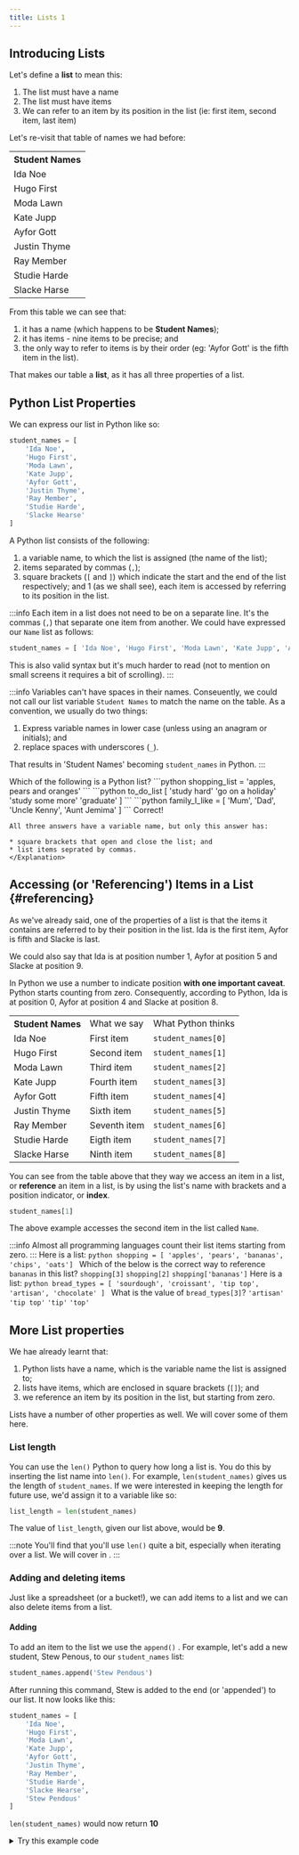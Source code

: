 ```yaml
---
title: Lists 1
---
```


## Introducing Lists
Let's define a **list** to mean this:

1. The list must have a name
2. The list must have items
3. We can refer to an item by its position in the list (ie: first item, second item, last item)

Let's re-visit that table of names we had before:
<table className="complexDataTableExamples">
    <tr><th>Student Names</th></tr>
    <tr><td>Ida Noe</td></tr>
    <tr><td>Hugo First</td></tr>
    <tr><td>Moda Lawn</td></tr>
    <tr><td>Kate Jupp</td></tr>
    <tr><td>Ayfor Gott</td></tr>
    <tr><td>Justin Thyme</td></tr>
    <tr><td>Ray Member</td></tr>
    <tr><td>Studie Harde</td></tr>
    <tr><td>Slacke Harse</td></tr>
</table>
From this table we can see that:

1. it has a name (which happens to be **Student Names**);
2. it has items - nine items to be precise; and
3. the only way to refer to items is by their order (eg: 'Ayfor Gott' is the fifth item in the list).

That makes our table a **list**, as it has all three properties of a list.

## Python List Properties

We can express our list in Python like so:
```python
student_names = [
    'Ida Noe',
    'Hugo First',
    'Moda Lawn',
    'Kate Jupp',
    'Ayfor Gott',
    'Justin Thyme',
    'Ray Member',
    'Studie Harde',
    'Slacke Hearse'
]
```
A Python list consists of the following:
1. a variable name, to which the list is assigned (the name of the list);
1. items separated by commas (`,`);
1. square brackets (`[` and `]`) which indicate the start and the end of the list respectively; and
1 (as we shall see), each item is accessed by referring to its position in the list.

:::info
Each item in a list does not need to be on a separate line.  It's the commas (`,`) that separate
one item from another.  We could have expressed our `Name` list as follows:
```python
student_names = [ 'Ida Noe', 'Hugo First', 'Moda Lawn', 'Kate Jupp', 'Ayfor Gott', 'Justin Thyme', 'Ray Member', 'Studie Harde', 'Slacke Hearse' ]
```
This is also valid syntax but it's much harder to read (not to mention on small screens it
requires a bit of scrolling).
:::

:::info
Variables can't have spaces in their names.  Conseuently, we could not call our list variable
`Student Names` to match the name on the table.  As a convention, we usually do two things:

1. Express variable names in lower case (unless using an anagram or initials); and
1. replace spaces with underscores (`_`).

That results in 'Student Names' becoming `student_names` in Python.
:::

<Quizlet>
    Which of the following is a Python list?
    <Answer>
    ```python
    shopping_list = 'apples, pears and oranges'
    ```
    </Answer>
    <Answer>
    ```python
    to_do_list [ 
        'study hard'
        'go on a holiday'
        'study some more'
        'graduate'
    ]
    ```
    </Answer>
    <Answer isCorrect>
    ```python
    family_I_like = [
        'Mum',
        'Dad',
        'Uncle Kenny',
        'Aunt Jemima'
    ]
    ```
    </Answer>
    <Explanation correctAnswer>
    Correct!

    All three answers have a variable name, but only this answer has:

    * square brackets that open and close the list; and
    * list items seprated by commas.
    </Explanation>
</Quizlet>

## Accessing (or 'Referencing') Items in a List {#referencing}
As we've already said, one of the properties of a list is that the items it contains are 
referred to by their position in the list.  Ida is the first item, Ayfor is fifth and 
Slacke is last.

We could also say that Ida is at position number 1, Ayfor at position 5 and Slacke at 
position 9.

In Python we use a number to indicate position **with one important caveat**.  Python starts
counting from zero.  Consequently, according to Python, Ida is at position 0, Ayfor at position 4
and Slacke at position 8.

<table className="complexDataTableExamples">
    <tr>
        <th>Student Names</th>
        <td>What we say</td>
        <td>What Python thinks</td>
    </tr>
    <tr>
        <td>Ida Noe</td>
        <td>First item</td>
        <td>
            <code>student_names[0]</code>
        </td>
    </tr>
    <tr>
        <td>Hugo First</td>
        <td>Second item</td>
        <td>
            <code>student_names[1]</code>
        </td>
    </tr>
    <tr>
        <td>Moda Lawn</td>
        <td>Third item</td>
        <td>
            <code>student_names[2]</code>
        </td>
    </tr>
    <tr>
        <td>Kate Jupp</td>
        <td>Fourth item</td>
        <td>
            <code>student_names[3]</code>
        </td>
    </tr>
    <tr>
        <td>Ayfor Gott</td>
        <td>Fifth item</td>
        <td>
            <code>student_names[4]</code>
        </td>
    </tr>
    <tr>
        <td>Justin Thyme</td>
        <td>Sixth item</td>
        <td>
            <code>student_names[5]</code>
        </td>
    </tr>
    <tr>
        <td>Ray Member</td>
        <td>Seventh item</td>
        <td>
            <code>student_names[6]</code>
        </td>
    </tr>
    <tr>
        <td>Studie Harde</td>
        <td>Eigth item</td>
        <td>
            <code>student_names[7]</code>
        </td>
    </tr>
    <tr>
        <td>Slacke Harse</td>
        <td>Ninth item</td>
        <td>
            <code>student_names[8]</code>
        </td>
    </tr>
</table>

You can see from the table above that they way we access an item in a list, or **reference**
an item in a list, is by using the list's name with brackets and a position indicator, or **index**.
```python
student_names[1]
```
The above example accesses the second item in the list called `Name`.

:::info
Almost all programming languages count their list items starting from zero.
:::
<Quizlet>
    Here is a list:
    ```python
    shopping = [ 'apples', 'pears', 'bananas', 'chips', 'oats']
    ```
    Which of the below is the correct way to reference `bananas` in this list?
    <Answer>
    `shopping[3]`
    </Answer>
    <Answer isCorrect>
    `shopping[2]`
    </Answer>
    <Answer>
    `shopping['bananas']`
    </Answer>
</Quizlet>
<Quizlet>
    Here is a list:
    ```python
    bread_types = [
        'sourdough',
        'croissant',
        'tip top',
        'artisan',
        'chocolate'
    ]
    ```
    What is the value of `bread_types[3]`?
    <Answer isCorrect>
    `'artisan'`
    </Answer>
    <Answer>
    `'tip top'`
    </Answer>
    <Answer>
    `'tip'`
    </Answer>
    <Answer>
    `'top'`
    </Answer>
</Quizlet>

## More List properties
We hae already learnt that:
1. Python lists have a name, which is the variable name the list is assigned to;
1. lists have items, which are enclosed in square brackets (`[]`); and
1. we reference an item by its position in the list, but starting from zero.

Lists have a number of other properties as well.  We will cover some of them here.

### List length
You can use the `len()` Python <DisplayGlossaryItem item='function' />
to query how long a list is.  You do this by 
inserting the list name into `len()`.  For example, `len(student_names)` gives us the length
of `student_names`.  If we were interested in keeping the length for future use,
we'd assign it to a variable like so:
```python
list_length = len(student_names)
```
The value of `list_length`, given our list above, would be **9**.

:::note
You'll find that you'll use `len()` quite a bit, especially when iterating over a list.  We
will cover <DisplayGlossaryItem item='iteration' /> in
<DisplayChapter chapter='chapter_06'/>.
:::

### Adding and deleting items
Just like a spreadsheet (or a bucket!), we can add items to a list and we can also delete items
from a list.

#### Adding
To add an item to the list we use the `append()` <DisplayGlossaryItem item='method' />.  For
example, let's add a new student, Stew Penous, to our `student_names` list:
```python
student_names.append('Stew Pendous')
```
After running this command, Stew is added to the end (or 'appended') to our list.  It now
looks like this:
```python
student_names = [
    'Ida Noe',
    'Hugo First',
    'Moda Lawn',
    'Kate Jupp',
    'Ayfor Gott',
    'Justin Thyme',
    'Ray Member',
    'Studie Harde',
    'Slacke Hearse',
    'Stew Pendous'
]
```
`len(student_names)` would now return **10**

<details>
<summary>
Try this example code
</summary>
This code demonstrates adding an item to `student_names`.
Copy and paste this code into your Docassemble playground and feel free to experiment with it.
```yml showLineNumbers
---
# Opening screen. Displays our list 
# as it currently exists.
# Note: we use iteration (that's the % for loop)
# in this code.  We cover iteration later in this chapter
mandatory: True
question: Current List
subquestion: |
  Here are the current items in the `student_names` list:
  
  %for list_item in student_names:
  * ${list_item}
  %endfor
  
  The length of `student_names` is: **${len(student_names)}**
buttons:
  - Continue: continue
---
# This code block drives our app.  It's good practice to 
# have no more than two mandatory blocks in your app - a
# mandatory question block to display the opening screen and
# a mandatory code block to drive the logic in your app.
mandatory: True
code: |
  # Append a new item to the list
  student_names.append(new_item)
  # And then display the screen with the new item.
  finish_screen
---

# This code block is where we declare our list.  Our first mandatory
# question block (above) needs student_names in order to work. That
# mandatory question block will call this code block
code: |
  student_names = [
    'Ida Noe',
    'Hugo First',
    'Moda Lawn',
    'Kate Jupp',
    'Ayfor Gott',
    'Justin Thyme',
    'Ray Member',
    'Studie Harde',
    'Slacke Hearse'
  ]
---
# This question block asks the user what they want to store in new_item
question: Add another item
subquestion: |
  Enter a name to append to `student_names`
fields:
  - no label: new_item
---
# This displays another screen which prints out the list again, this time with the 
# additional item appended.
# Note: we use an if statement to highlight the last item in bold
event: finish_screen
question: Updated list
subquestion: |
  Here is `student_names` with `${new_item}` appended to it.
  
  %for list_item in student_names:
  %if list_item == student_names[-1]:
  * **${list_item}**
  %else:
  * ${list_item}
  %endif
  %endfor
  
  The length of `student_names` is: **${len(student_names)}**

buttons:
  - Exit: exit
  - Restart: restart
---
```
</details>

#### Deleting
The `del()` Python function deletes list items.  We delete an item by referencing it inside
the `del()` function.  For example, if we wanted to delete Ray from the list we'd run this
command: 
```python
del(student_names[6])  # Ray is the 7th item in the list
```
<details>
<summary>
Try this example code
</summary>
This code allows the user to select an  item from `student_names` to delete and deletes it.
It then shows the truncated list to the user.

Feel free to copy this code into your Playground and experiment with it.
```yml showLineNumbers
# This code displays the items in a list and allows the user to 
# select an item to delete. It then deletes the item and re-displays
# the list
---
mandatory: True
question: Select item to delete
subquestion: |
  Select an item from `student_names` to delete.
  
  Currently, the number of items in `student_names` (or the *length* of `student_names`) is:
  **${len(student_names)}**
fields:
  - no label: item_to_delete
    input type: radio
    choices:
      code: |
        first_screen_radio_choices
---
# Mandatory code block that drives our app
mandatory: True
code: |
  # Here's a trap for new players. When a user selects an item to delete,
  # the index (ie: the position in the list) is stored in our item_to_delete
  # variable - **as a string**.  Consequently, we can't just call 
  # del(student_names[item_to_delete]) to delete the array item. What we need
  # to do is convert (or **cast**) item_to_delete from a string to an integer.
  # Luckily there's a function for that - int().  So, what we'll do is wrap
  # item_to_delete in int() and put that into our del() function.
  del(student_names[int(item_to_delete)])
  
  # Whew! That was complicated!  Lucky this last line is easy peasy.  Just
  # call the final screen.
  final_screen
---
# We define student_names in this code block
code: |
  student_names = [
    'Ida Noe',
    'Hugo First',
    'Moda Lawn',
    'Kate Jupp',
    'Ayfor Gott',
    'Justin Thyme',
    'Ray Member',
    'Studie Harde',
    'Slacke Hearse'
  ]
---
# When the user selects an item in the radio buttons
# to delete, we need to record the position of that item and
# not the value of the item itself.  That's because, unlike 
# append(), del() takes an reference to a list item's position
# instead of a value. Eg: to delete the third item in student_names
# we need to call del(student_names[2]) and not del(student_names['Moda Lawn'])
# This code block is used by the first screen to match up each value (which the user sees)
# with its index, which we will then pass to the del() command in the 
# second mandatory block
code: |
  first_screen_radio_choices = []
  # Once again, we use iteration to examine every list item in turn
  # This 'for loop' starts by setting the value of i to 0 and increments
  # it by 1 each time it runs until it gets to one less than
  # the number of items in student_names.  That's useful for us because if
  # student_names has 9 items in it, we want i to run from 0 to 8.
  for i in range(0,len(student_names)):
    first_screen_radio_choices.append({ i : student_names[i] })
---
# Displays our list with the item deleted
event: final_screen
question: Updated list
subquestion: |
  The length of `student_names` is now **${len(student_names)}**
  
  Here are the items:
  
  %for list_item in student_names:
  * ${list_item}
  %endfor
buttons:
  - Exit: exit
  - Restart: restart
---
```
</details>
:::info
In practice we append items to lists more often than we delete items.  In fact, a common
way to define a list is to start out with an empty list eg:
```python
bread_types = []
```
and then append items to it one by one eg:
```python
bread_types.append('sourdough',)
bread_types.append('croissant',)
bread_types.append('tip top',)
bread_types.append('artisan',)
bread_types.append('chocolate')
```
or, as in the example code, use <DisplayGlossaryItem item='iteration' /> to do the
same thing.
:::
<Quizlet>
    Sticking with the bread theme, let's define this list:
    ```python
    bread_types = [
        'sourdough',
        'croissant',
        'tip top',
        'artisan',
        'chocolate'
    ]
    ```
    As lovers of raisin bread, we want to add 'raisin' to end of this list.  

    What command do we use to do this?
    <Answer isCorrect>
    `bread_types.append('raisin')`
    </Answer>
    <Answer>
    `append(bread_types, 'raisin')`
    </Answer>
    <Answer>
    `bread_types + 'raisin'`
    </Answer>
    <Explanation correctAnswer>
    Correct!

    See ['Adding'](#adding) for more information.
    </Explanation>
    <Explanation>
    Incorrect.

    See ['Adding'](#adding) for more information.
    </Explanation>
</Quizlet>
<Quizlet>
    As bread lovers, looking at the `bread_types` list in the previous Quizlet, 
    we are somewhat shocked (actually, very shocked!) to see `tip top` in that list.
    What sacrilege!!  We must delete `tip top` post haste!  How do we do that?
    <Answer>
    `delete 'tip top'`
    </Answer>
    <Answer>
    `del('tip top')`
    </Answer>
    <Answer>
    `del(bread_types['tip top'])`
    </Answer>
    <Answer isCorrect>
    `del(bread_types[2])`
    </Answer>
    <Answer>
    `del(bread_types[3])`
    </Answer>
    <Explanation>
    Incorrect.

    Refer to '[Deleting](#deleting)' above for more information.  You may also want to
    check out how to [reference](#referencing) items in a list.
    </Explanation>
    <Explanation correctAnswer>
    Correct!

    `del()` is the function you use to delete items from a list.  You need to specify the
    name of the list and its index inside the `del()` function.  Counting for indices
    starts at zero, not 1.  So, as `tip top` is the third item, its index is `2`.
    </Explanation>
</Quizlet>
<Quizlet>
    Which of the below is the correct way of declaring an empty list called `bread_types`?
    <Answer isCorrect>
    `bread_types = []`
    </Answer>
    <Answer>
    `bread_types = None`
    </Answer>
    <Answer>
    `new_list(bread_types)`
    </Answer>
    <Answer>
    `bread_types = <Empty>`
    </Answer>
</Quizlet>

## Next
Now that you've been introduced to lists, its time to move on to the one of the most powerful
things you can do with them - **iteration**.

:::tip TODO
Do we want to finish all pages like this?
:::